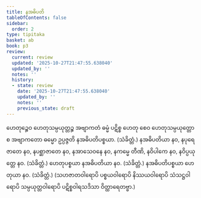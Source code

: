 ```yaml
---
title: နအဓိပတိ
tableOfContents: false
sidebar:
  order: 2
type: tipitaka
basket: ab
book: p3
review:
  current: review
  updated: '2025-10-27T21:47:55.638040'
  updated_by: ''
  notes: ''
  history:
  - state: review
    date: '2025-10-27T21:47:55.638040'
    updated_by: ''
    notes: ''
    previous_state: draft
---
```



<ReviewStatus review={frontmatter.review} showDetails={true} />

<HypothesisAnnotation frontmatter={frontmatter} />

<DynamicBreadcrumb />

<Division number="87" book="p3" e="ch" v="39" p="343">

<Paragraph number="1437" book="p3">
ဟေတုဉ္စေဝ ဟေတုသမ္ပယုတ္တဉ္စ အဗျာကတံ ဓမ္မံ ပဋိစ္စ ဟေတု စေဝ ဟေတုသမ္ပယုတ္တော စ အဗျာကတော ဓမ္မော ဥပ္ပဇ္ဇတိ နအဓိပတိပစ္စယာ. (သံခိတ္တံ.)
</Paragraph>

</Division>
<Division number="88" book="p3" e="ch" v="39" p="343">

<Paragraph number="1438" book="p3">
နအဓိပတိယာ နဝ, နပုရေဇာတေ နဝ, နပစ္ဆာဇာတေ နဝ, နအာသေဝနေ နဝ, နကမ္မေ တီဏိ, နဝိပါကေ နဝ, နဝိပ္ပယုတ္တေ နဝ. (သံခိတ္တံ.)
</Paragraph>

<Paragraph number="1439" book="p3">
ဟေတုပစ္စယာ နအဓိပတိယာ နဝ. (သံခိတ္တံ.)
</Paragraph>

<Paragraph number="1440" book="p3">
နအဓိပတိပစ္စယာ ဟေတုယာ နဝ. (သံခိတ္တံ.)
</Paragraph>

<Paragraph number="1441" book="p3">
(သဟဇာတဝါရောပိ ပစ္စယဝါရောပိ နိဿယဝါရောပိ သံသဋ္ဌဝါရောပိ သမ္ပယုတ္တဝါရောပိ ပဋိစ္စဝါရသဒိသာ ဝိတ္ထာရေတဗ္ဗာ.)
</Paragraph>
</Division>